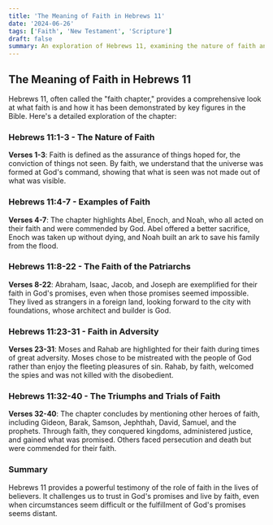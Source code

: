 ```yaml
---
title: 'The Meaning of Faith in Hebrews 11'
date: '2024-06-26'
tags: ['Faith', 'New Testament', 'Scripture']
draft: false
summary: An exploration of Hebrews 11, examining the nature of faith and its importance in the lives of biblical figures and believers today.
---
```


## The Meaning of Faith in Hebrews 11

Hebrews 11, often called the "faith chapter," provides a comprehensive look at what faith is and how it has been demonstrated by key figures in the Bible. Here's a detailed exploration of the chapter:

### Hebrews 11:1-3 - The Nature of Faith

**Verses 1-3**: Faith is defined as the assurance of things hoped for, the conviction of things not seen. By faith, we understand that the universe was formed at God's command, showing that what is seen was not made out of what was visible.

### Hebrews 11:4-7 - Examples of Faith

**Verses 4-7**: The chapter highlights Abel, Enoch, and Noah, who all acted on their faith and were commended by God. Abel offered a better sacrifice, Enoch was taken up without dying, and Noah built an ark to save his family from the flood.

### Hebrews 11:8-22 - The Faith of the Patriarchs

**Verses 8-22**: Abraham, Isaac, Jacob, and Joseph are exemplified for their faith in God's promises, even when those promises seemed impossible. They lived as strangers in a foreign land, looking forward to the city with foundations, whose architect and builder is God.

### Hebrews 11:23-31 - Faith in Adversity

**Verses 23-31**: Moses and Rahab are highlighted for their faith during times of great adversity. Moses chose to be mistreated with the people of God rather than enjoy the fleeting pleasures of sin. Rahab, by faith, welcomed the spies and was not killed with the disobedient.

### Hebrews 11:32-40 - The Triumphs and Trials of Faith

**Verses 32-40**: The chapter concludes by mentioning other heroes of faith, including Gideon, Barak, Samson, Jephthah, David, Samuel, and the prophets. Through faith, they conquered kingdoms, administered justice, and gained what was promised. Others faced persecution and death but were commended for their faith.

### Summary

Hebrews 11 provides a powerful testimony of the role of faith in the lives of believers. It challenges us to trust in God's promises and live by faith, even when circumstances seem difficult or the fulfillment of God's promises seems distant.
